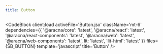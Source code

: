 ```yaml
---
title: Button
---
```



<ButtonComponentBlock client:load />

<CodeBlock
  client:load
  activeFile='Button.jsx'
  className='mt-6'
  dependencies={{
    '@aracna/core': 'latest',
    '@aracna/react': 'latest',
    '@aracna/react-components': 'latest',
    '@aracna/web': 'latest',
    '@aracna/web-components': 'latest',
    lit: 'latest',
    'lit-html': 'latest'
  }}
  files={SB_BUTTON}
  template='javascript'
  title='Button'
/>
